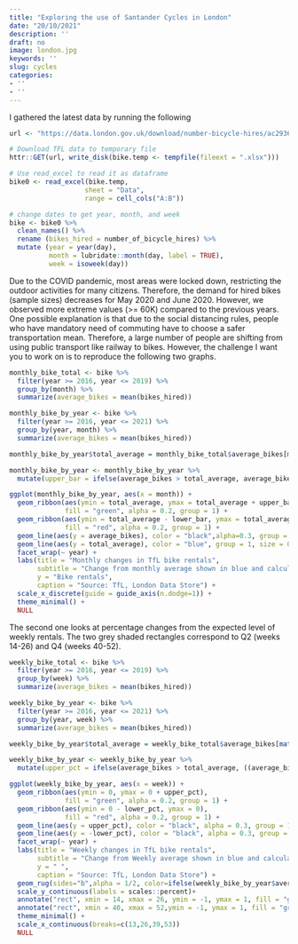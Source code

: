 ```yaml
---
title: "Exploring the use of Santander Cycles in London"
date: "20/10/2021"
description: ''
draft: no
image: london.jpg
keywords: ''
slug: cycles
categories:
- ''
- ''
---
```


I gathered the latest data by running the following

```r
url <- "https://data.london.gov.uk/download/number-bicycle-hires/ac29363e-e0cb-47cc-a97a-e216d900a6b0/tfl-daily-cycle-hires.xlsx"

# Download TFL data to temporary file
httr::GET(url, write_disk(bike.temp <- tempfile(fileext = ".xlsx")))

# Use read_excel to read it as dataframe
bike0 <- read_excel(bike.temp,
                   sheet = "Data",
                   range = cell_cols("A:B"))

# change dates to get year, month, and week
bike <- bike0 %>% 
  clean_names() %>% 
  rename (bikes_hired = number_of_bicycle_hires) %>% 
  mutate (year = year(day),
          month = lubridate::month(day, label = TRUE),
          week = isoweek(day))
```


Due to the COVID pandemic, most areas were locked down, restricting the outdoor activities for many citizens. Therefore, the demand for hired bikes (sample sizes) decreases for May 2020 and June 2020. However, we observed more extreme values (>= 60K) compared to the previous years. One possible explanation is that due to the social distancing rules, people who have mandatory need of commuting have to choose a safer transportation mean. Therefore, a large number of people are shifting from using public transport like railway to bikes.
However, the challenge I want you to work on is to reproduce the following two graphs.

```r
monthly_bike_total <- bike %>%
  filter(year >= 2016, year <= 2019) %>%
  group_by(month) %>%
  summarize(average_bikes = mean(bikes_hired))

monthly_bike_by_year <- bike %>%
  filter(year >= 2016, year <= 2021) %>%
  group_by(year, month) %>%
  summarize(average_bikes = mean(bikes_hired))

monthly_bike_by_year$total_average = monthly_bike_total$average_bikes[match(monthly_bike_by_year$month, monthly_bike_total$month)]

monthly_bike_by_year <- monthly_bike_by_year %>%
  mutate(upper_bar = ifelse(average_bikes > total_average, average_bikes - total_average, 0), lower_bar = ifelse(average_bikes < total_average, total_average - average_bikes, 0))

ggplot(monthly_bike_by_year, aes(x = month)) +
  geom_ribbon(aes(ymin = total_average, ymax = total_average + upper_bar), 
              fill = "green", alpha = 0.2, group = 1) +
  geom_ribbon(aes(ymin = total_average - lower_bar, ymax = total_average), 
              fill = "red", alpha = 0.2, group = 1) +
  geom_line(aes(y = average_bikes), color = "black",alpha=0.3, group = 1, size = 0.3) +
  geom_line(aes(y = total_average), color = "blue", group = 1, size = 0.5) +
  facet_wrap(~ year) +
  labs(title = "Monthly changes in TfL bike rentals",
       subtitle = "Change from monthly average shown in blue and calculated between 2016 and 2019",
       y = "Bike rentals",
       caption = "Source: TfL, London Data Store") +
  scale_x_discrete(guide = guide_axis(n.dodge=1)) +
  theme_minimal() +
  NULL
```

The second one looks at percentage changes from the expected level of weekly rentals. The two grey shaded rectangles correspond to Q2 (weeks 14-26) and Q4 (weeks 40-52).
```r
weekly_bike_total <- bike %>%
  filter(year >= 2016, year <= 2019) %>%
  group_by(week) %>%
  summarize(average_bikes = mean(bikes_hired))

weekly_bike_by_year <- bike %>%
  filter(year >= 2016, year <= 2021) %>%
  group_by(year, week) %>%
  summarize(average_bikes = mean(bikes_hired))

weekly_bike_by_year$total_average = weekly_bike_total$average_bikes[match(weekly_bike_by_year$week, weekly_bike_total$week)]

weekly_bike_by_year <- weekly_bike_by_year %>%
  mutate(upper_pct = ifelse(average_bikes > total_average, ((average_bikes / total_average) - 1), 0), lower_pct = ifelse(average_bikes < total_average, ((total_average / average_bikes) - 1), 0))

ggplot(weekly_bike_by_year, aes(x = week)) +
  geom_ribbon(aes(ymin = 0, ymax = 0 + upper_pct), 
              fill = "green", alpha = 0.2, group = 1) +
  geom_ribbon(aes(ymin = 0 - lower_pct, ymax = 0), 
              fill = "red", alpha = 0.2, group = 1) +
  geom_line(aes(y = upper_pct), color = "black", alpha = 0.3, group = 1, size = 0.1) +
  geom_line(aes(y = -lower_pct), color = "black", alpha = 0.3, group = 1, size = 0.1) +
  facet_wrap(~ year) +
  labs(title = "Weekly changes in TfL bike rentals",
       subtitle = "Change from Weekly average shown in blue and calculated between 2016 and 2019",
       y = " ",
       caption = "Source: TfL, London Data Store") +
  geom_rug(sides="b",alpha = 1/2, color=ifelse(weekly_bike_by_year$average_bikes > weekly_bike_by_year$total_average, "green", "red"))+
  scale_y_continuous(labels = scales::percent)+
  annotate("rect", xmin = 14, xmax = 26, ymin = -1, ymax = 1, fill = "grey", alpha=0.3) +
  annotate("rect", xmin = 40, xmax = 52,ymin = -1, ymax = 1, fill = "grey",alpha=0.3) +
  theme_minimal() +
  scale_x_continuous(breaks=c(13,26,39,53))
  NULL
```